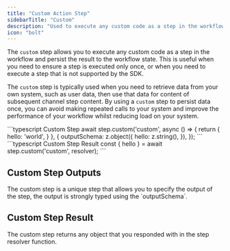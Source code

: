 ```yaml
---
title: "Custom Action Step"
sidebarTitle: "Custom"
description: "Used to execute any custom code as a step in the workflow."
icon: "bolt"
---
```


The `custom` step allows you to execute any custom code as a step in the workflow and persist the result to the workflow state. This is useful when you need to ensure a step is executed only once, or when you need to execute a step that is not supported by the SDK.

The `custom` step is typically used when you need to retrieve data from your own system, such as user data, then use that data for content of subsequent channel step content. By using a `custom` step to persist data once, you can avoid making repeated calls to your system and improve the performance of your workflow whilst reducing load on your system.

<RequestExample>
    ```typescript Custom Step
    await step.custom('custom', async () => {
        return {
            hello: 'world',
        }
    }, {
        outputSchema: z.object({
            hello: z.string(),
        }),
    });
    ```
</RequestExample>

<ResponseExample>
  ```typescript Custom Step Result 
  const { hello } = await step.custom('custom', resolver);
  ```
</ResponseExample>

## Custom Step Outputs

<ParamField path="object" type="object" required>
  The custom step is a unique step that allows you to specify the output of the
  step, the output is strongly typed using the `outputSchema`.
</ParamField>

## Custom Step Result

<ParamField path="object" type="object">
  The custom step returns any object that you responded with in the step
  resolver function.
</ParamField>
